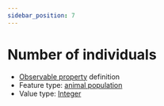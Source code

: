 ```yaml
---
sidebar_position: 7
---
```



# Number of individuals

- [Observable property](/viewers/dawe-vocabs?uri=https://linked.data.gov.au/def/test/dawe-cv/b2d28629-c986-4c05-9d4a-8b05e99a0a94) definition
- Feature type: [animal population](http://linked.data.gov.au/def/tern-cv/8a68b4a9-167b-40f0-9222-293a2d20ffee)
- Value type: [Integer](https://w3id.org/tern/ontologies/tern/Integer)


<Example protocolModule="targeted-survey-flora-protocol-observation" observableProperty="https://linked.data.gov.au/def/test/dawe-cv/b2d28629-c986-4c05-9d4a-8b05e99a0a94" />
